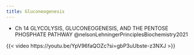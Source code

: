 ```yaml
---
title: Gluconeogenesis
---
```


:::{.callout title="Readings"}

- Ch 14 GLYCOLYSIS, GLUCONEOGENESIS, AND THE PENTOSE PHOSPHATE PATHWAY @nelsonLehningerPrinciplesBiochemistry2021
:::

{{< video https://youtu.be/YpV96faQOZc?si=gbP3uUbste-z3NXJ >}}